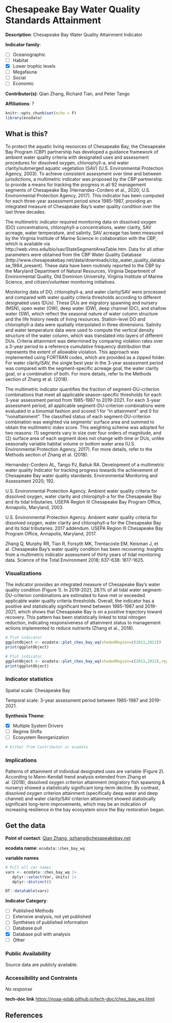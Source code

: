 # Chesapeake Bay Water Quality Standards Attainment

**Description**: Chesapeake Bay Water Quality Attainment Indicator

**Indicator family**: 

- [ ] Oceanographic
- [ ] Habitat
- [X] Lower trophic levels
- [ ] Megafauna
- [ ] Social
- [ ] Economic

**Contributor(s)**: Qian Zhang, Richard Tian, and Peter Tango

**Affiliations**: ?

```{r echo=FALSE}
knitr::opts_chunk$set(echo = F)
library(ecodata)
```
## What is this?
To protect the aquatic living resources of Chesapeake Bay, the Chesapeake Bay Program (CBP) partnership has developed a guidance framework of ambient water quality criteria with designated uses and assessment procedures for dissolved oxygen, chlorophyll-a, and water clarity/submerged aquatic vegetation (SAV) (U.S. Environmental Protection Agency, 2003). To achieve consistent assessment over time and between jurisdictions, a multimetric indicator was proposed by the CBP partnership to provide a means for tracking the progress in all 92 management segments of Chesapeake Bay (Hernandez-Cordero et al., 2020; U.S. Environmental Protection Agency, 2017). This indicator has been computed for each three-year assessment period since 1985-1987, providing an integrated measure of Chesapeake Bay’s water quality condition over the last three decades.

The multimetric indicator required monitoring data on dissolved oxygen (DO) concentrations, chlorophyll-a concentrations, water clarity, SAV acreage, water temperature, and salinity. SAV acreage has been measured by the Virginia Institute of Marine Science in collaboration with the CBP, which is available via http://web.vims.edu/bio/sav/StateSegmentAreaTable.htm. Data for all other parameters were obtained from the CBP Water Quality Database (http://www.chesapeakebay.net/data/downloads/cbp_water_quality_database_1984_present). These data have been routinely reported to the CBP by the Maryland Department of Natural Resources, Virginia Department of Environmental Quality, Old Dominion University, Virginia Institute of Marine Science, and citizen/volunteer monitoring initiatives.

Monitoring data of DO, chlorophyll-a, and water clarity/SAV were processed and compared with water quality criteria thresholds according to different designated uses (DUs). These DUs are migratory spawning and nursery (MSN), open water (OW), deep water (DW), deep channel (DC), and shallow water (SW), which reflect the seasonal nature of water column structure and the life history needs of living resources. Station-level DO and chlorophyll-a data were spatially interpolated in three dimensions. Salinity and water temperature data were used to compute the vertical density structure of the water column, which was translated into layers of different DUs. Criteria attainment was determined by comparing violation rates over a 3-year period to a reference cumulative frequency distribution that represents the extent of allowable violation. This approach was implemented using FORTRAN codes, which are provided as a zipped folder. For water clarity/SAV, the single best year in the 3-year assessment period was compared with the segment-specific acreage goal, the water clarity goal, or a combination of both. For more details, refer to the Methods section of Zhang et al. (2018).

The multimetric indicator quantifies the fraction of segment-DU-criterion combinations that meet all applicable season-specific thresholds for each 3-year assessment period from 1985-1987 to 2019-2021. For each 3-year assessment period, all applicable segment-DU-criterion combinations were evaluated in a binomial fashion and scored 1 for “in attainment” and 0 for “nonattainment”. The classified status of each segment-DU-criterion combination was weighted via segments’ surface area and summed to obtain the multimetric index score. This weighting scheme was adopted for two reasons: (1) segments vary in size over four orders of magnitude, and (2) surface area of each segment does not change with time or DUs, unlike seasonally variable habitat volume or bottom water area (U.S. Environmental Protection Agency, 2017). For more details, refer to the Methods section of Zhang et al. (2018).

Hernandez-Cordero AL, Tango PJ, Batiuk RA. Development of a multimetric water quality Indicator for tracking progress towards the achievement of Chesapeake Bay water quality standards. Environmental Monitoring and Assessment 2020; 192.

U.S. Environmental Protection Agency. Ambient water quality criteria for dissolved oxygen, water clarity and chlorophyll-a for the Chesapeake Bay and its tidal tributaries. USEPA Region III Chesapeake Bay Program Office, Annapolis, Maryland, 2003.

U.S. Environmental Protection Agency. Ambient water quality criteria for dissolved oxygen, water clarity and chlorophyll-a for the Chesapeake Bay and its tidal tributaries: 2017 addendum. USEPA Region III Chesapeake Bay Program Office, Annapolis, Maryland, 2017.

Zhang Q, Murphy RR, Tian R, Forsyth MK, Trentacoste EM, Keisman J, et al. Chesapeake Bay's water quality condition has been recovering: Insights from a multimetric indicator assessment of thirty years of tidal monitoring data. Science of the Total Environment 2018; 637-638: 1617-1625.

### Visualizations
The indicator provides an integrated measure of Chesapeake Bay’s water quality condition (Figure 1). In 2019-2021, 28.1% of all tidal water segment-DU-criterion combinations are estimated to have met or exceeded applicable water quality criteria thresholds. Overall, the indicator has a positive and statistically significant trend between 1985-1987 and 2019-2021, which shows that Chesapeake Bay is on a positive trajectory toward recovery. This pattern has been statistically linked to total nitrogen reduction, indicating responsiveness of attainment status to management actions implemented to reduce nutrients (Zhang et al., 2018).

```{r plot_ches_bay_wqMAB}
# Plot indicator
ggplotObject <- ecodata::plot_ches_bay_wq(shadedRegion=c(2013,2022))
print(ggplotObject)
```
```{r plot_ches_bay_wqNE}
# Plot indicator
ggplotObject <- ecodata::plot_ches_bay_wq(shadedRegion=c(2013,2022),report='NewEngland')
print(ggplotObject)
```
### Indicator statistics 
Spatial scale: Chesapeake Bay

Temporal scale: 3-year assessment period between 1985-1987 and 2019-2021.

**Synthesis Theme**:

- [X] Multiple System Drivers
- [ ] Regime Shifts
- [ ] Ecosystem Reorganization

```{r autostats_ches_bay_wq}
# Either from Contributor or ecodata
```

### Implications
Patterns of attainment of individual designated uses are variable (Figure 2). According to Mann-Kendall trend analysis extended from Zhang et al. (2018), dissolved oxygen criterion attainment (migratory fish spawning & nursery) showed a statistically significant long-term decline. By contrast, dissolved oxygen criterion attainment (specifically deep water and deep channel) and water clarity/SAV criterion attainment showed statistically significant long-term improvements, which may be an indication of increasing resilience in the bay ecosystem since the Bay restoration began.

## Get the data

**Point of contact**: [Qian Zhang, qzhang@chesapeakebay.net](Qian Zhang, qzhang@chesapeakebay.net){.email}

**ecodata name**: `ecodata::ches_bay_wq`

**variable names**

```{r vars_ches_bay_wq}
# Pull all var names
vars <- ecodata::ches_bay_wq |>
   dplyr::select(Var, Units) |>
   dplyr::distinct()

DT::datatable(vars)
```
**Indicator Category**:

- [ ] Published Methods
- [ ] Extensive analysis, not yet published
- [ ] Syntheses of published information
- [ ] Database pull
- [X] Database pull with analysis
- [ ] Other

### Public Availability

Source data are publicly available.

### Accessibility and Contraints

_No response_

**tech-doc link**
<https://noaa-edab.github.io/tech-doc/ches_bay_wq.html>

## References

